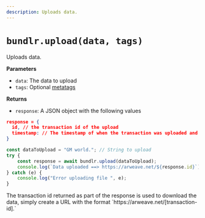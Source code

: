 ```yaml
---
description: Uploads data.
---
```



# `bundlr.upload(data, tags)`

Uploads data.

**Parameters**

-   `data`: The data to upload
-   `tags`: Optional [metatags](/developer-docs/tags)

**Returns**

-   `response`: A JSON object with the following values

```json
response = {
  id, // the transaction id of the upload
  timestamp: // The timestamp of when the transaction was uploaded and verified
}
```

```js
const dataToUpload = "GM world."; // String to upload
try {
	const response = await bundlr.upload(dataToUpload);
	console.log(`Data uploaded ==> https://arweave.net/${response.id}`);
} catch (e) {
	console.log("Error uploading file ", e);
}
```

<Callout type="info" emoji="ℹ️">
	The transaction id returned as part of the response is used to download the data,
	simply create a URL with the format `https://arweave.net/[transaction-id].`
</Callout>
